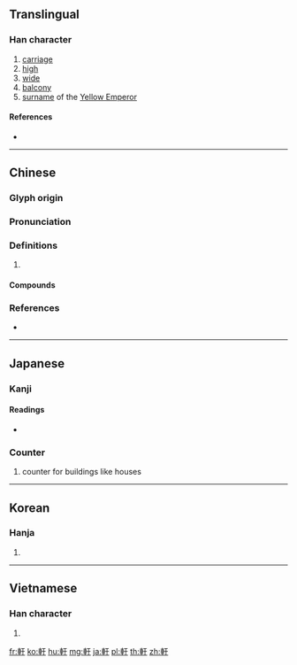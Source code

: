 {{character info/new}}
{{also|轩}}
==Translingual==

===Han character===
{{Han char|rn=159|rad=車|as=03|sn=10|four=51040|canj=JJMJ|ids=⿰車干}}

# [[carriage]]
# [[high]]
# [[wide]]
# [[balcony]]
# [[surname]] of the [[w:Yellow Emperor|Yellow Emperor]]

====References====
* {{Han ref|kx=1240.030|dkj=38187|dj=1715.080|hdz=53514.060|uh=8ED2|ud=36562|bh=B061|bd=45153}}

----

==Chinese==
{{zh-forms|s=轩}}

===Glyph origin===
{{Han etym}}

===Pronunciation===
{{zh-pron
|m=xuān
|c=hin1
|mn=qz,tw,xm,zz:hian
|mc=y
|oc=y
|cat=
}}

===Definitions===
{{zh-hanzi}}

# {{rfdef|zh}}

====Compounds====
{{zh-der|不分軒輊|乘軒|乘軒鶴|人物軒昂|器宇軒昂|寶軒燈|意氣軒昂|披軒|文軒|方軒|曦軒|服冕乘軒|朱軒|櫺軒|氣宇軒昂|溷軒|無分軒輊|瓊軒|皮軒|眉軒|稼軒|老鶴乘軒|臨軒|軒冕|軒城|軒宇|軒掖|軒敞|軒昂|軒昂氣宇|軒昂自若|軒朗|軒檻|軒渠|軒然|軒然大波|軒眉|軒秀|軒翥|軒舉|軒裳|軒豁|軒車|軒軒|軒軒甚得|軒輊|軒輖|軒轅|軒闢|軒駕|軒騫|軨軒|輪軒|輶軒|重軒|隨軒|飛軒|高軒|高軒蒞止|高軒過|鶴乘軒}}

===References===
* {{R:twedu|A04065}}

----

==Japanese==

===Kanji===
{{ja-kanji|grade=c|rs=車03}}

====Readings====
{{ja-kanjitab|けん|yomi=o}}
* {{ja-readings|goon=[[こん]] (kon) {{non-joyo-reading}}|kanon=[[けん]] (ken)|kun=[[のき]] (noki)|nanori=}}

===Counter===
{{ja-pos|けん|counter}}

# counter for buildings like houses
#: {{ja-usex|寄付を募るため、数'''軒'''の家を回った。|きふ を つのる ため、 すう'''けん''' の いえ を まわった。|We visited several houses to raise donations.}}

----

==Korean==

===Hanja===
{{ko-hanja|hangeul=헌|eumhun=|rv=heon|mr=hŏn|y=hen}}

# {{defn|lang=ko|sort=車03}}

----

==Vietnamese==

===Han character===
{{vi-hantu|[[hiên]], [[hen]], [[hên]]|rs=車03}}

# {{defn|lang=vi|sort=車03}}

[[fr:軒]]
[[ko:軒]]
[[hu:軒]]
[[mg:軒]]
[[ja:軒]]
[[pl:軒]]
[[th:軒]]
[[zh:軒]]